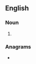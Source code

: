 ==English==

===Noun===
{{head|en|noun form}}

# {{plural of|en|IBM}}

===Anagrams===
* {{anagrams|en|a=bims|BMIs|MIBs|MISB|MiB/s|bims|bism|mibs}}